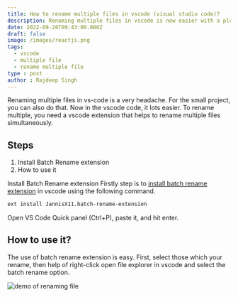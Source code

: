 ```yaml
---
title: How to rename multiple files in vscode (visual studio code)?
description: Renaming multiple files in vscode is now easier with a plugin.
date: 2022-09-28T09:43:00.000Z
draft: false
image: /images/reactjs.png
tags:
  - vscode
  - multiple file
  - rename multiple file
type : post
author : Rajdeep Singh
---
```


Renaming multiple files in vs-code is a very headache. For the small project, you can also do that. Now in the vscode code, it lots easier. To rename multiple, you need a vscode extension that helps to rename multiple files simultaneously. 

## Steps

1. Install Batch Rename extension
2. How to use it

Install Batch Rename extension
Firstly step is to [install batch rename extension](https://marketplace.visualstudio.com/items?itemName=JannisX11.batch-rename-extension) in vscode using the following command.

```bash
ext install JannisX11.batch-rename-extension
```

Open VS Code Quick panel (Ctrl+P), paste it, and hit enter.

## How to use it?

The use of batch rename extension is easy. First, select those which your rename, then help of right-click open file explorer in vscode and select the batch rename option.

![demo of renaming file](/images/rename-multiple-file.gif)

